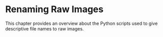 # Renaming Raw Images

This chapter provides an overview about the Python scripts used to give 
descriptive file names to raw images.